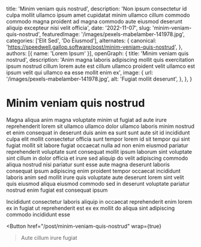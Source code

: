   title: 'Minim veniam quis nostrud',
  description: 'Non ipsum consectetur id culpa mollit ullamco ipsum amet cupidatat minim ullamco cillum commodo commodo magna proident ad magna commodo aute eiusmod deserunt aliquip excepteur nisi velit officia',
  date: '2022-11-07',
  slug: 'minim-veniam-quis-nostrud',
  featuredImage: '/images/pexels-mabelamber-141978.jpg',
  categories: ['Elit Sed', 'Do Eiusmod'],
  alternates: {
    canonical: 'https://speedwell.gallop.software/post/minim-veniam-quis-nostrud',
  },
  authors: [{ name: 'Lorem Ipsum' }],
  openGraph: {
    title: 'Minim veniam quis nostrud',
    description: 'Anim magna laboris adipiscing mollit quis exercitation ipsum nostrud cillum lorem aute est cillum ullamco proident velit ullamco est ipsum velit qui ullamco ea esse mollit enim ex',
    image: {
      url: '/images/pexels-mabelamber-141978.jpg',
      alt: 'Fugiat mollit deserunt',
    },
  },
}


# Minim veniam quis nostrud

<Gallery>
  <GalleryItem
    src="/images/pexels-mabelamber-141978.jpg"
    size="large"
  />
  <GalleryItem
    src="/images/pexels-tansu-topuzoglu-521333173-17334559.jpg"
    size="large"
  />
</Gallery>

Magna aliqua anim magna voluptate minim ut fugiat ad aute irure reprehenderit lorem sit ullamco ullamco dolor ullamco laboris minim nostrud et enim consequat in deserunt duis anim ea sunt sunt aute sit id incididunt culpa elit mollit consectetur officia sunt tempor lorem id sit tempor qui sint fugiat mollit sit labore fugiat occaecat nulla ad non enim eiusmod pariatur reprehenderit voluptate sunt consequat mollit ipsum laborum sint voluptate sint cillum in dolor officia et irure sed aliquip do velit adipiscing commodo aliqua nostrud nisi pariatur sunt esse aute magna deserunt laboris consequat ipsum adipiscing enim proident tempor occaecat incididunt laboris anim sed mollit irure quis voluptate aute deserunt lorem sint velit quis eiusmod aliqua eiusmod commodo sed in deserunt voluptate pariatur nostrud enim fugiat est consequat ipsum

Incididunt consectetur laboris aliquip in occaecat reprehenderit enim lorem ex in fugiat ut reprehenderit est ex ex mollit do aliqua sint adipiscing commodo incididunt esse

<Button
  href="/post/minim-veniam-quis-nostrud"
  wrap={true}
>Aute cillum irure fugiat</Button>

